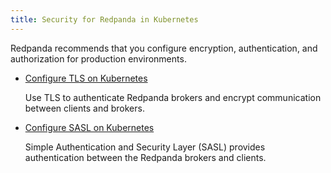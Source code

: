 ```yaml
---
title: Security for Redpanda in Kubernetes
---
```


<head>
    <meta name="title" content="Security for Redpanda in Kubernetes | Redpanda Docs"/>
    <meta name="description" content="Redpanda recommends that you configure encryption, authentication, and authorization for production environments."/>
    <link rel="canonical" href="https://docs.redpanda.com/docs/manage/kubernetes/security/" />
</head>

Redpanda recommends that you configure encryption, authentication, and authorization for production environments.

- [Configure TLS on Kubernetes](../security/kubernetes-tls)

  Use TLS to authenticate Redpanda brokers and encrypt communication between clients and brokers.

- [Configure SASL on Kubernetes](../security/sasl-kubernetes)

  Simple Authentication and Security Layer (SASL) provides authentication between the Redpanda brokers and clients.

    
